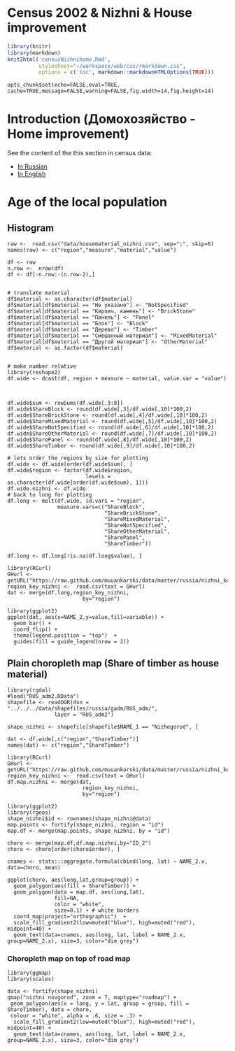 # Census 2002 & Nizhni & House improvement

```r
library(knitr)
library(markdown)
knit2html('censusNizhnihome.Rmd', 
          stylesheet="~/workspace/web/css/rmarkdown.css",
          options = c('toc', markdown::markdownHTMLOptions(TRUE)))
```

```roptscensus
opts_chunk$set(echo=FALSE,eval=TRUE, cache=TRUE,message=FALSE,warning=FALSE,fig.width=14,fig.height=14)
```

# Introduction (Домохозяйство - Home improvement)

See the content of the this section in census data:

- [In Russian](http://research.muuankarski.org/census/year2002/content/home_ru.html)
- [In English](http://research.muuankarski.org/census/year2002/content/home_en.html)


# Age of the local population

## Histogram

```rcenNizHomeMater
raw <-  read.csv("data/housematerial_nizhni.csv", sep=";", skip=6)
names(raw) <- c("region","measure","material","value")

df <- raw
n.row <-  nrow(df)
df <- df[-n.row:-(n.row-2),]


# translate material
df$material <- as.character(df$material)
df$material[df$material == "Не указано"] <- "NotSpecified"
df$material[df$material == "Кирпич, камень"] <- "BrickStone"
df$material[df$material == "Панель"] <- "Panel"
df$material[df$material == "Блок"] <- "Block"
df$material[df$material == "Дерево"] <- "Timber"
df$material[df$material == "Смешанный материал"] <- "MixedMaterial"
df$material[df$material == "Другой материал"] <- "OtherMaterial"
df$material <- as.factor(df$material)


# make number relative
library(reshape2)
df.wide <- dcast(df, region + measure ~ material, value.var = "value")



df.wide$sum <- rowSums(df.wide[,3:9])
df.wide$ShareBlock <- round(df.wide[,3]/df.wide[,10]*100,2)
df.wide$ShareBrickStone <- round(df.wide[,4]/df.wide[,10]*100,2)
df.wide$ShareMixedMaterial <- round(df.wide[,5]/df.wide[,10]*100,2)
df.wide$ShareNotSpecified <- round(df.wide[,6]/df.wide[,10]*100,2)
df.wide$ShareOtherMaterial <- round(df.wide[,7]/df.wide[,10]*100,2)
df.wide$SharePanel <- round(df.wide[,8]/df.wide[,10]*100,2)
df.wide$ShareTimber <- round(df.wide[,9]/df.wide[,10]*100,2)

# lets order the regions by size for plotting
df.wide <- df.wide[order(df.wide$sum), ]
df.wide$region <- factor(df.wide$region, 
                         levels = as.character(df.wide[order(df.wide$sum), 1]))
df.wide.nizhni <- df.wide
# back to long for plotting
df.long <- melt(df.wide, id.vars = "region", 
                measure.vars=c("ShareBlock",
                               "ShareBrickStone",
                               "ShareMixedMaterial",
                               "ShareNotSpecified",
                               "ShareOtherMaterial",
                               "SharePanel",
                               "ShareTimber"))

df.long <- df.long[!is.na(df.long$value), ]

library(RCurl)
GHurl <- getURL("https://raw.github.com/muuankarski/data/master/russia/nizhni_key_rayon.csv")
region_key_nizhni <-  read.csv(text = GHurl)
dat <- merge(df.long,region_key_nizhni,
                        by="region")

```


```rcenNizHomeMaterPlot1
library(ggplot2)
ggplot(dat, aes(x=NAME_2,y=value,fill=variable)) +
  geom_bar() +
  coord_flip() + 
  theme(legend.position = "top")  +
  guides(fill = guide_legend(nrow = 2))

```

## Plain choropleth map (Share of timber as house material)

```rcenNizHomeMaterMap1
library(rgdal)
#load("RUS_adm2.RData")
shapefile <- readOGR(dsn = "../../../data/shapefiles/russia/gadm/RUS_adm/", 
               layer = "RUS_adm2")

shape_nizhni <- shapefile[shapefile$NAME_1 == "Nizhegorod", ]

dat <- df.wide[,c("region","ShareTimber")]
names(dat) <- c("region","ShareTimber")

library(RCurl)
GHurl <- getURL("https://raw.github.com/muuankarski/data/master/russia/nizhni_key_rayon.csv")
region_key_nizhni <-  read.csv(text = GHurl)
df.map.nizhni <- merge(dat,
                        region_key_nizhni,
                        by="region")

library(ggplot2)
library(rgeos)
shape_nizhni$id <- rownames(shape_nizhni@data)
map.points <- fortify(shape_nizhni, region = "id")
map.df <- merge(map.points, shape_nizhni, by = "id")

choro <- merge(map.df,df.map.nizhni,by="ID_2")
choro <- choro[order(choro$order), ]

cnames <- stats:::aggregate.formula(cbind(long, lat) ~ NAME_2.x, data=choro, mean)

ggplot(choro, aes(long,lat,group=group)) +
  geom_polygon(aes(fill = ShareTimber)) +
  geom_polygon(data = map.df, aes(long,lat), 
               fill=NA, 
               color = "white",
               size=0.1) + # white borders
  coord_map(project="orthographic")  +
  scale_fill_gradient2(low=muted("blue"), high=muted("red"), midpoint=40) +
  geom_text(data=cnames, aes(long, lat, label = NAME_2.x, group=NAME_2.x), size=3, color="dim grey")

```

### Choropleth map on top of road map

```rrcenNizHomeMaterMap2

library(ggmap)
library(scales)

data <- fortify(shape_nizhni)
qmap("nizhni novgorod", zoom = 7, maptype="roadmap") +
 geom_polygon(aes(x = long, y = lat, group = group, fill = ShareTimber), data = choro,
 colour = "white", alpha = .6, size = .3) +
  scale_fill_gradient2(low=muted("blue"), high=muted("red"), midpoint=40) +
  geom_text(data=cnames, aes(long, lat, label = NAME_2.x, group=NAME_2.x), size=3, color="dim grey")


```

